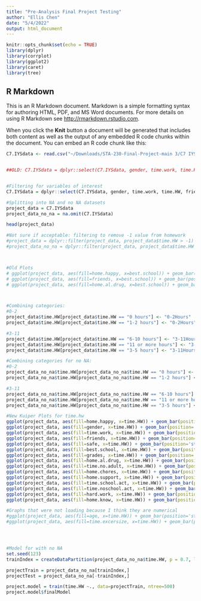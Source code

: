 ```yaml
---
title: "Pre-Analysis Final Project Testing"
author: "Ellis Chen"
date: "5/4/2022"
output: html_document
---
```


```r
knitr::opts_chunk$set(echo = TRUE)
library(dplyr)
library(corrplot)
library(ggplot2)
library(caret)
library(tree)
```

## R Markdown

This is an R Markdown document. Markdown is a simple formatting syntax for authoring HTML, PDF, and MS Word documents. For more details on using R Markdown see <http://rmarkdown.rstudio.com>.

When you click the **Knit** button a document will be generated that includes both content as well as the output of any embedded R code chunks within the document. You can embed an R code chunk like this:

```r
C7.IYSdata <- read.csv("~/Downloads/STA-230-Final-Project-main 3/C7 IYSdata.csv", header=TRUE, na.strings=c(".","NA"))


##OLD: C7.IYSdata = dplyr::select(C7.IYSdata, gender, time.work, time.HW, friends, safe, home.happy, best.school, grades, home.al.drug, time.no.adult, home.chores, home.support)


#Filtering for variables of interest
C7.IYSdata = dplyr::select(C7.IYSdata, gender, time.work, time.HW, friends, safe, home.happy, best.school, grades, home.al.drug, time.no.adult, home.chores, home.support, age, time.excersize, time.school.act, time.noschool.act, hard.work, home.know)

#Splitting into NA and no NA datasets
project_data = C7.IYSdata
project_data_no_na = na.omit(C7.IYSdata)

head(project_data)

#Not sure if acceptable: filtering to remove -1 value from homework
#project_data = dplyr::filter(project_data, project_data$time.HW > -1)
#project_data_no_na = dplyr::filter(project_data, project_data$time.HW > -1)



#Old Plots
# ggplot(project_data, aes(fill=home.happy, x=best.school)) + geom_bar(position='stack')
# ggplot(project_data, aes(fill=friends, x=best.school)) + geom_bar(position='stack')
# ggplot(project_data, aes(fill=home.al.drug, x=best.school)) + geom_bar(position='stack')



#Combining categories:
#0-2
project_data$time.HW[project_data$time.HW == "0 hours"] <- "0-2Hours"
project_data$time.HW[project_data$time.HW == "1-2 hours"] <- "0-2Hours"

#3-11
project_data$time.HW[project_data$time.HW == "6-10 hours"] <- "3-11Hours"
project_data$time.HW[project_data$time.HW == "11 or more hours"] <- "3-11Hours"
project_data$time.HW[project_data$time.HW == "3-5 hours"] <- "3-11Hours"

#Combining categories for no NA:
#0-2
project_data_no_na$time.HW[project_data_no_na$time.HW == "0 hours"] <- "0-2Hours"
project_data_no_na$time.HW[project_data_no_na$time.HW == "1-2 hours"] <- "0-2Hours"

#3-11
project_data_no_na$time.HW[project_data_no_na$time.HW == "6-10 hours"] <- "3-11Hours"
project_data_no_na$time.HW[project_data_no_na$time.HW == "11 or more hours"] <- "3-11Hours"
project_data_no_na$time.HW[project_data_no_na$time.HW == "3-5 hours"] <- "3-11Hours"

#New Kuiper Plots for time.hw
ggplot(project_data, aes(fill=home.happy, x=time.HW)) + geom_bar(position='stack')
ggplot(project_data, aes(fill=gender, x=time.HW)) + geom_bar(position='stack')
ggplot(project_data, aes(fill=time.work, x=time.HW)) + geom_bar(position='stack')
ggplot(project_data, aes(fill=friends, x=time.HW)) + geom_bar(position='stack')
ggplot(project_data, aes(fill=safe, x=time.HW)) + geom_bar(position='stack')
ggplot(project_data, aes(fill=best.school, x=time.HW)) + geom_bar(position='stack')
ggplot(project_data, aes(fill=grades, x=time.HW)) + geom_bar(position='stack')
ggplot(project_data, aes(fill=home.al.drug, x=time.HW)) + geom_bar(position='stack')
ggplot(project_data, aes(fill=time.no.adult, x=time.HW)) + geom_bar(position='stack')
ggplot(project_data, aes(fill=home.chores, x=time.HW)) + geom_bar(position='stack')
ggplot(project_data, aes(fill=home.support, x=time.HW)) + geom_bar(position='stack')
ggplot(project_data, aes(fill=time.school.act, x=time.HW)) + geom_bar(position='stack')
ggplot(project_data, aes(fill=time.noschool.act, x=time.HW)) + geom_bar(position='stack')
ggplot(project_data, aes(fill=hard.work, x=time.HW)) + geom_bar(position='stack')
ggplot(project_data, aes(fill=home.know, x=time.HW)) + geom_bar(position='stack')

#Graphs that were not loading because I think they are numerical
#ggplot(project_data, aes(fill=age, x=time.HW)) + geom_bar(position='stack')
#ggplot(project_data, aes(fill=time.excersize, x=time.HW)) + geom_bar(position='stack')





```

```R
#Model for with no NA
set.seed(123)
trainIndex = createDataPartition(project_data_no_na$time.HW, p = 0.7, list = FALSE, times=1)

projectTrain = project_data_no_na[trainIndex,]
projectTest = project_data_no_na[-trainIndex,]

project.model = train(time.HW ~., data=projectTrain, ntree=500)
project.model$finalModel

```


